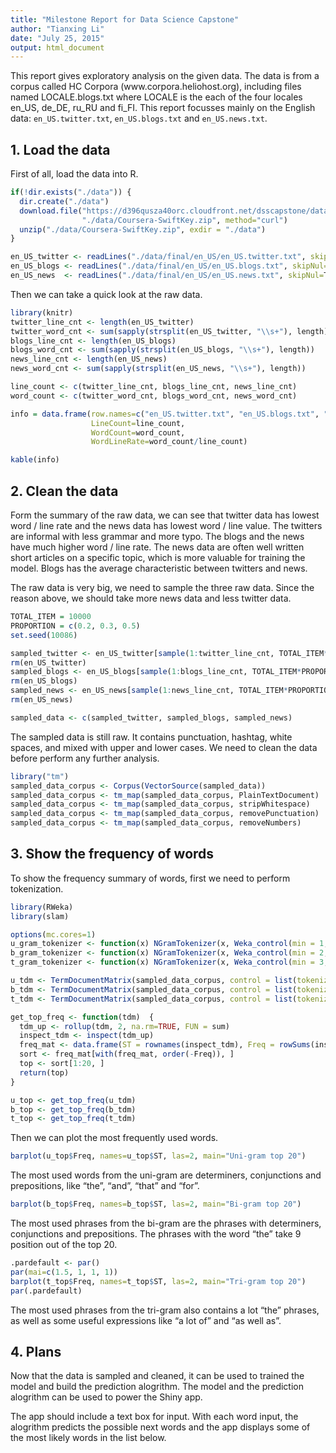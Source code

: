 ```yaml
---
title: "Milestone Report for Data Science Capstone"
author: "Tianxing Li"
date: "July 25, 2015"
output: html_document
---
```


This report gives exploratory analysis on the given data. The data is from a corpus called HC Corpora (www.corpora.heliohost.org), including files named LOCALE.blogs.txt where LOCALE is the each of the four locales en_US, de_DE, ru_RU and fi_FI. This report focusses mainly on the English data: ```en_US.twitter.txt```,  ```en_US.blogs.txt``` and ```en_US.news.txt```.

## 1. Load the data

First of all, load the data into R.

```r
if(!dir.exists("./data")) {
  dir.create("./data")
  download.file("https://d396qusza40orc.cloudfront.net/dsscapstone/dataset/Coursera-SwiftKey.zip",
                "./data/Coursera-SwiftKey.zip", method="curl")
  unzip("./data/Coursera-SwiftKey.zip", exdir = "./data")
}

en_US_twitter <- readLines("./data/final/en_US/en_US.twitter.txt", skipNul=T, encoding="UTF-8")
en_US_blogs <- readLines("./data/final/en_US/en_US.blogs.txt", skipNul=T, encoding="UTF-8")
en_US_news  <- readLines("./data/final/en_US/en_US.news.txt", skipNul=T, encoding="UTF-8")
```

Then we can take a quick look at the raw data.
```r
library(knitr)
twitter_line_cnt <- length(en_US_twitter)
twitter_word_cnt <- sum(sapply(strsplit(en_US_twitter, "\\s+"), length))
blogs_line_cnt <- length(en_US_blogs)
blogs_word_cnt <- sum(sapply(strsplit(en_US_blogs, "\\s+"), length))
news_line_cnt <- length(en_US_news)
news_word_cnt <- sum(sapply(strsplit(en_US_news, "\\s+"), length))

line_count <- c(twitter_line_cnt, blogs_line_cnt, news_line_cnt)
word_count <- c(twitter_word_cnt, blogs_word_cnt, news_word_cnt)

info = data.frame(row.names=c("en_US.twitter.txt", "en_US.blogs.txt", "en_US.news.txt"), 
                  LineCount=line_count,
                  WordCount=word_count,
                  WordLineRate=word_count/line_count)

kable(info)
```


## 2. Clean the data

Form the summary of the raw data, we can see that twitter data has lowest word / line rate and the news data has lowest word / line value. The twitters are informal with less grammar and more typo. The blogs and the news have much higher word / line rate. The news data are often well written short articles on a specific topic, which is more valuable for training the model. Blogs has the average characteristic between twitters and news.

The raw data is very big, we need to sample the three raw data. Since the reason above, we should take more news data and less twitter data.

```r
TOTAL_ITEM = 10000
PROPORTION = c(0.2, 0.3, 0.5)
set.seed(10086)

sampled_twitter <- en_US_twitter[sample(1:twitter_line_cnt, TOTAL_ITEM*PROPORTION[1])]
rm(en_US_twitter)
sampled_blogs <- en_US_blogs[sample(1:blogs_line_cnt, TOTAL_ITEM*PROPORTION[2])]
rm(en_US_blogs)
sampled_news <- en_US_news[sample(1:news_line_cnt, TOTAL_ITEM*PROPORTION[3])]
rm(en_US_news)

sampled_data <- c(sampled_twitter, sampled_blogs, sampled_news)
```

The sampled data is still raw. It contains punctuation, hashtag, white spaces, and mixed with upper and lower cases. We need to clean the data before perform any further analysis.

```r
library("tm")
sampled_data_corpus <- Corpus(VectorSource(sampled_data))
sampled_data_corpus <- tm_map(sampled_data_corpus, PlainTextDocument)
sampled_data_corpus <- tm_map(sampled_data_corpus, stripWhitespace)
sampled_data_corpus <- tm_map(sampled_data_corpus, removePunctuation)
sampled_data_corpus <- tm_map(sampled_data_corpus, removeNumbers)
```


## 3. Show the frequency of words

To show the frequency summary of words, first we need to perform tokenization.

```r
library(RWeka)
library(slam)

options(mc.cores=1)
u_gram_tokenizer <- function(x) NGramTokenizer(x, Weka_control(min = 1, max = 1))
b_gram_tokenizer <- function(x) NGramTokenizer(x, Weka_control(min = 2, max = 2))
t_gram_tokenizer <- function(x) NGramTokenizer(x, Weka_control(min = 3, max = 3))

u_tdm <- TermDocumentMatrix(sampled_data_corpus, control = list(tokenize = u_gram_tokenizer))
b_tdm <- TermDocumentMatrix(sampled_data_corpus, control = list(tokenize = b_gram_tokenizer))
t_tdm <- TermDocumentMatrix(sampled_data_corpus, control = list(tokenize = t_gram_tokenizer))

get_top_freq <- function(tdm)  {
  tdm_up <- rollup(tdm, 2, na.rm=TRUE, FUN = sum)
  inspect_tdm <- inspect(tdm_up)
  freq_mat <- data.frame(ST = rownames(inspect_tdm), Freq = rowSums(inspect_tdm))
  sort <- freq_mat[with(freq_mat, order(-Freq)), ]
  top <- sort[1:20, ]
  return(top)
}

u_top <- get_top_freq(u_tdm)
b_top <- get_top_freq(b_tdm)
t_top <- get_top_freq(t_tdm)
```

Then we can plot the most frequently used words.

```r
barplot(u_top$Freq, names=u_top$ST, las=2, main="Uni-gram top 20")
```

The most used words from the uni-gram are determiners, conjunctions and prepositions, like "the", "and", "that" and "for".

```r
barplot(b_top$Freq, names=b_top$ST, las=2, main="Bi-gram top 20")
```

The most used phrases from the bi-gram are the phrases with determiners, conjunctions and prepositions. The phrases with the word "the" take 9 position out of the top 20.

```r
.pardefault <- par()
par(mai=c(1.5, 1, 1, 1))
barplot(t_top$Freq, names=t_top$ST, las=2, main="Tri-gram top 20")
par(.pardefault)
```

The most used phrases from the tri-gram also contains a lot "the" phrases, as well as some useful expressions like "a lot of" and "as well as".


## 4. Plans

Now that the data is sampled and cleaned, it can be used to trained the model and build the prediction alogrithm. The model and the prediction alogrithm can be used to power the Shiny app. 

The app should include a text box for input. With each word input, the alogrithm predicts the possible next words and the app displays some of the most likely words in the list below.

